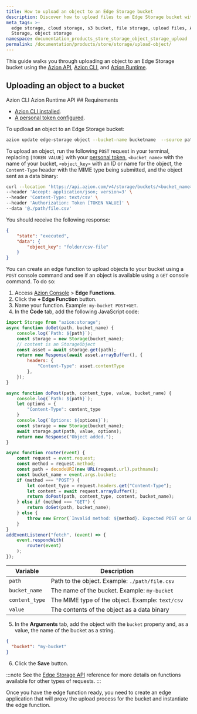 ```yaml
---
title: How to upload an object to an Edge Storage bucket
description: Discover how to upload files to an Edge Storage bucket with this guide.
meta_tags: >-
  edge storage, cloud storage, s3 bucket, file storage, upload files, Azion Edge
  Storage, object storage
namespace: documentation_products_store_storage_object_storage_upload
permalink: /documentation/products/store/storage/upload-object/
---
```


This guide walks you through uploading an object to an Edge Storage bucket using the [Azion API](https://api.azion.com/), [Azion CLI](/en/documentation/products/azion-cli/overview/), and [Azion Runtime](/en/documentation/runtime/api-reference/storage/).


## Uploading an object to a bucket

<Tabs client:visible>
    <Fragment slot="tab.cli">Azion CLI</Fragment>
    <Fragment slot="tab.runtime">Azion Runtime</Fragment>
    <Fragment slot="tab.api">API</Fragment>

<Fragment slot="panel.cli">
## Requirements 

- [Azion CLI installed](/en/documentation/products/azion-cli/overview/#installing-azion-cli). 
- [A personal token configured](/en/documentation/devtools/cli/globals/#token).

To updload an object to an Edge Storage bucket: 

```bash 
azion update edge-storage object --bucket-name bucketname  --source pathtoyourfile --object-key objectname
```

</Fragment>

<Fragment slot="panel.api">

To upload an object, run the following `POST` request in your terminal, replacing `[TOKEN VALUE]` with your [personal token](/en/documentation/products/guides/personal-tokens/), `<bucket_name>` with the name of your bucket, `<object_key>` with an ID or name for the object, the `Content-Type` header with the MIME type being submitted, and the object sent as a data binary:

```bash
curl --location 'https://api.azion.com/v4/storage/buckets/<bucket_name>/objects/<object_key>' \
--header 'Accept: application/json; version=3' \
--header 'Content-Type: text/csv' \
--header 'Authorization: Token [TOKEN VALUE]' \
--data '@./path/file.csv'
```

You should receive the following response:

```json
{
    "state": "executed",
    "data": {
        "object_key": "folder/csv-file"
    }
}
```

</Fragment>

<Fragment slot="panel.runtime">

You can create an edge function to upload objects to your bucket using a `POST` console command and see if an object is available using a `GET` console command. To do so:

1. Access [Azion Console](/en/documentation/products/guides/how-to-access-azion-console/) > **Edge Functions**.
2. Click the **+ Edge Function** button.
3. Name your function. Example: `my-bucket POST+GET`.
4. In the **Code** tab, add the following JavaScript code:

```js
import Storage from "azion:storage";
async function doGet(path, bucket_name) {
    console.log(`Path: ${path}`);
    const storage = new Storage(bucket_name);
    // content is an StorageObject
    const asset = await storage.get(path);
    return new Response(await asset.arrayBuffer(), {
        headers: {
            "Content-Type": asset.contentType
        },
    });
}

async function doPost(path, content_type, value, bucket_name) {
    console.log(`Path: ${path}`);
    let options = {
        "Content-Type": content_type
    }
    console.log(`Options: ${options}`);
    const storage = new Storage(bucket_name);
    await storage.put(path, value, options);
    return new Response("Object added.");
}

async function router(event) {
    const request = event.request;
    const method = request.method;
    const path = decodeURI(new URL(request.url).pathname);
    const bucket_name = event.args.bucket;
    if (method === "POST") {
        let content_type = request.headers.get("Content-Type");
        let content = await request.arrayBuffer();
        return doPost(path, content_type, content, bucket_name);
    } else if (method === "GET") {
        return doGet(path, bucket_name);
    } else {
        throw new Error(`Invalid method: ${method}. Expected POST or GET.`);
    }
}
addEventListener("fetch", (event) => {
    event.respondWith(
        router(event)
    );
});
```

| Variable | Description |
| --- | --- |
| `path` | Path to the object. Example: `./path/file.csv` |
| `bucket_name` | The name of the bucket. Example: `my-bucket` |
| `content_type` | The MIME type of the object. Example: `text/csv` |
| `value` | The contents of the object as a data binary |

5. In the **Arguments** tab, add the object with the `bucket` property and, as a value, the name of the bucket as a string.

```json
{
  "bucket": "my-bucket"
}
```

6. Click the **Save** button.

:::note
See the [Edge Storage API](/en/documentation/runtime/api-reference/storage/) reference for more details on functions available for other types of requests.
:::

Once you have the edge function ready, you need to create an edge application that will proxy the upload process for the bucket and instantiate the edge function.

<LinkButton link="/en/documentation/products/build/edge-application/first-steps/" label="Go to Edge Application first steps" severity="secondary" target="_blank" />
<LinkButton link="/en/documentation/products/guides/build/instantiate-edge-functions/" label="Go to how to instantiate an edge function" severity="secondary" target="_blank" />

</Fragment>
</Tabs>
